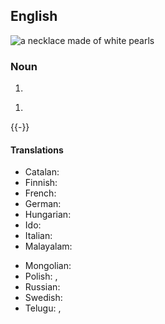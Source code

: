 {{also|pearl-necklace}}

==English==
[[File:White pearl necklace.jpg|thumb|a '''necklace''' made of white '''pearls''']]
{{wikipedia}}

===Noun===
{{en-noun}}

# {{def|A [[necklace]] made of [[pearl]]s.}}
{{quote-Fanny Hill|part=3
|Silks, laces, ear-rings, '''pearl-necklace''', gold watch, in short, all the trinkets and articles of dress were lavishly heap'd upon me}}
# {{lb|en|idiomatic|vulgar|slang}} {{def|A [[sex act]] whereby [[semen]] is [[ejaculated]] onto a partner's [[neck]].}}

{{-}}

====Translations====
{{trans-top|piece of jewelry}}
* Catalan: {{t|ca|collaret de perles|m}}
* Finnish: {{t+|fi|helminauha}}
* French: {{t|fr|collier de perles|m}}
* German: {{t+|de|Perlenkette|f}}
* Hungarian: {{t+|hu|gyöngysor}}
* Ido: {{t+|io|perlokoliaro}}
* Italian: {{t|it|collana di perle|f}}
* Malayalam: {{t+|ml|മുത്തുമാല}}
{{trans-mid}}
* Mongolian: {{t|mn|сувдан зүүлт}}
* Polish: {{t|pl|sznur pereł|m}}, {{t|pl|perłowy naszyjnik|m}}
* Russian: {{t|ru|жемчу́жное ожере́лье|n}}
* Swedish: {{t|sv|pärlhalsband|n}}
* Telugu: {{t+|te|ముక్తావళి}}, {{t|te|ముత్యాలహారము}}
{{trans-bottom}}

{{topics|en|Jewelry|Sex}}